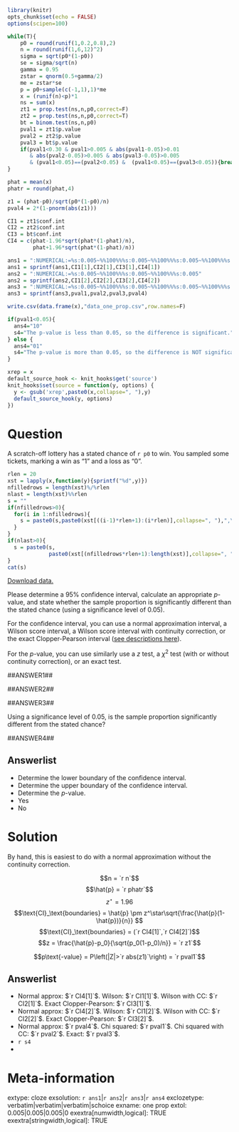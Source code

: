 ```r
library(knitr)
opts_chunk$set(echo = FALSE)
options(scipen=100)

while(T){
    p0 = round(runif(1,0.2,0.8),2)
    n = round(runif(1,6,12)^2)
    sigma = sqrt(p0*(1-p0))
    se = sigma/sqrt(n)
    gamma = 0.95
    zstar = qnorm(0.5+gamma/2)
    me = zstar*se
    p = p0+sample(c(-1,1),1)*me
    x = (runif(n)<p)*1
    ns = sum(x)
    zt1 = prop.test(ns,n,p0,correct=F)
    zt2 = prop.test(ns,n,p0,correct=T)
    bt = binom.test(ns,n,p0)
    pval1 = zt1$p.value
    pval2 = zt2$p.value
    pval3 = bt$p.value
    if(pval1<0.30 & pval1>0.005 & abs(pval1-0.05)>0.01 
       & abs(pval2-0.05)>0.005 & abs(pval3-0.05)>0.005
       & (pval1<0.05)==(pval2<0.05) &  (pval1<0.05)==(pval3<0.05)){break}
}

phat = mean(x)
phatr = round(phat,4)

z1 = (phat-p0)/sqrt(p0*(1-p0)/n)
pval4 = 2*(1-pnorm(abs(z1)))

CI1 = zt1$conf.int
CI2 = zt2$conf.int
CI3 = bt$conf.int
CI4 = c(phat-1.96*sqrt(phat*(1-phat)/n),
        phat+1.96*sqrt(phat*(1-phat)/n))

ans1 = ":NUMERICAL:=%s:0.005~%%100%%%s:0.005~%%100%%%s:0.005~%%100%%%s:0.005"
ans1 = sprintf(ans1,CI1[1],CI2[1],CI3[1],CI4[1])
ans2 = ":NUMERICAL:=%s:0.005~%%100%%%s:0.005~%%100%%%s:0.005"
ans2 = sprintf(ans2,CI1[2],CI2[2],CI3[2],CI4[2])
ans3 = ":NUMERICAL:=%s:0.005~%%100%%%s:0.005~%%100%%%s:0.005~%%100%%%s:0.005"
ans3 = sprintf(ans3,pval1,pval2,pval3,pval4)

write.csv(data.frame(x),"data_one_prop.csv",row.names=F)

if(pval1<0.05){
  ans4="10"
  s4="The p-value is less than 0.05, so the difference is significant."
} else {
  ans4="01"
  s4="The p-value is more than 0.05, so the difference is NOT significant."
}

xrep = x
default_source_hook <- knit_hooks$get('source')
knit_hooks$set(source = function(y, options) {
  y <- gsub('xrep',paste0(x,collapse=", "),y)
  default_source_hook(y, options)
})
```

Question
========

A scratch-off lottery has a stated chance of `r p0` to win. You sampled some tickets, marking a win as "1" and a loss as "0".


```r
rlen = 20
xst = lapply(x,function(y){sprintf("%d",y)})
nfilledrows = length(xst)%/%rlen
nlast = length(xst)%%rlen
s = ""
if(nfilledrows>0){
  for(i in 1:nfilledrows){
    s = paste0(s,paste0(xst[((i-1)*rlen+1):(i*rlen)],collapse=", "),",\n")
  }
}
if(nlast>0){
  s = paste0(s,
             paste0(xst[(nfilledrows*rlen+1):length(xst)],collapse=", "))
}
cat(s)
```

[Download data.](data_one_prop.csv){target="blank"}

Please determine a 95% confidence interval, calculate an appropriate $p$-value, and state whether the sample proportion is significantly different than the stated chance (using a significance level of 0.05).

For the confidence interval, you can use a normal approximation interval, a Wilson score interval, a Wilson score interval with continuity correction, or the exact Clopper-Pearson interval ([see descriptions here](https://en.wikipedia.org/wiki/Binomial_proportion_confidence_interval){target="blank"}).

For the $p$-value, you can use similarly use a $z$ test, a $\chi^2$ test (with or without continuity correction), or an exact test.

##ANSWER1##

##ANSWER2##

##ANSWER3##

Using a significance level of 0.05, is the sample proportion significantly different from the stated chance?

##ANSWER4##

Answerlist
--------
* Determine the lower boundary of the confidence interval.
* Determine the upper boundary of the confidence interval.
* Determine the $p$-value.
* Yes
* No


Solution
========


By hand, this is easiest to do with a normal approximation without the continuity correction. 

$$n = `r n`$$
$$\hat{p} = `r phatr`$$
$$z^\star = 1.96 $$
$$\text{CI}_\text{boundaries} = \hat{p} \pm z^\star\sqrt{\frac{\hat{p}(1-\hat{p})}{n}} $$
$$\text{CI}_\text{boundaries} = (`r CI4[1]`,`r CI4[2]`)$$
$$z = \frac{\hat{p}-p_0}{\sqrt{p_0(1-p_0)/n}} = `r z1`$$

$$p\text{-value} = P\left(|Z|>`r abs(z1)`\right) = `r pval1`$$

Answerlist
--------
* Normal approx: $`r CI4[1]`$. Wilson: $`r CI1[1]`$. Wilson with CC: $`r CI2[1]`$. Exact Clopper-Pearson: $`r CI3[1]`$.
* Normal approx: $`r CI4[2]`$. Wilson: $`r CI1[2]`$. Wilson with CC: $`r CI2[2]`$. Exact Clopper-Pearson: $`r CI3[2]`$.
* Normal approx: $`r pval4`$. Chi squared: $`r pval1`$. Chi squared with CC: $`r pval2`$. Exact: $`r pval3`$.
* `r s4`
* 



Meta-information
================
extype: cloze
exsolution: `r ans1`|`r ans2`|`r ans3`|`r ans4`
exclozetype: verbatim|verbatim|verbatim|schoice
exname: one prop
extol: 0.005|0.005|0.005|0
exextra[numwidth,logical]: TRUE
exextra[stringwidth,logical]: TRUE